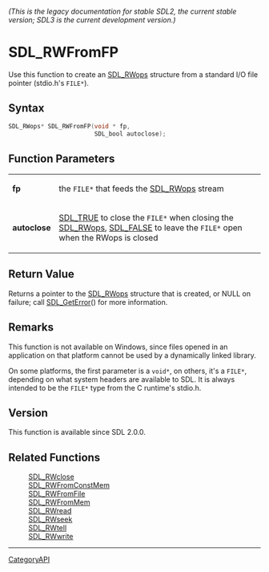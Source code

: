 ====== (This is the legacy documentation for stable SDL2, the current stable version; SDL3 is the current development version.) ======
= SDL_RWFromFP =

Use this function to create an [[SDL_RWops]] structure from a standard I/O file pointer (stdio.h's <code>FILE*</code>).

== Syntax ==

<syntaxhighlight lang='c'>
SDL_RWops* SDL_RWFromFP(void * fp,
                        SDL_bool autoclose);
</syntaxhighlight>

== Function Parameters ==

{|
|'''fp'''
|the <code>FILE*</code> that feeds the [[SDL_RWops]] stream
|-
|'''autoclose'''
|[[SDL_TRUE]] to close the <code>FILE*</code> when closing the [[SDL_RWops]], [[SDL_FALSE]] to leave the <code>FILE*</code> open when the RWops is closed
|}

== Return Value ==

Returns a pointer to the [[SDL_RWops]] structure that is created, or NULL
on failure; call [[SDL_GetError]]() for more information.

== Remarks ==

This function is not available on Windows, since files opened in an
application on that platform cannot be used by a dynamically linked
library.

On some platforms, the first parameter is a <code>void*</code>, on others,
it's a <code>FILE*</code>, depending on what system headers are available
to SDL. It is always intended to be the <code>FILE*</code> type from the C
runtime's stdio.h.

== Version ==

This function is available since SDL 2.0.0.

== Related Functions ==

:[[SDL_RWclose]]
:[[SDL_RWFromConstMem]]
:[[SDL_RWFromFile]]
:[[SDL_RWFromMem]]
:[[SDL_RWread]]
:[[SDL_RWseek]]
:[[SDL_RWtell]]
:[[SDL_RWwrite]]

----
[[CategoryAPI]]


